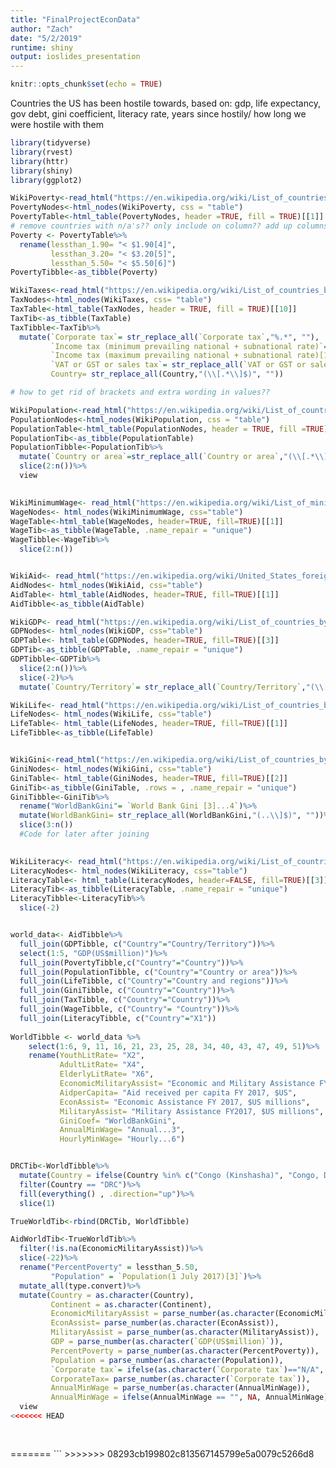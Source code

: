```yaml
---
title: "FinalProjectEconData"
author: "Zach"
date: "5/2/2019"
runtime: shiny
output: ioslides_presentation
---
```


```r
knitr::opts_chunk$set(echo = TRUE)
```

Countries the US has been hostile towards, based on: 
gdp, life expectancy, gov debt, gini coefficient, literacy rate, years since hostily/ how long we were hostile with them

```r
library(tidyverse)
library(rvest)
library(httr)
library(shiny)
library(ggplot2)
```


```r
WikiPoverty<-read_html("https://en.wikipedia.org/wiki/List_of_countries_by_percentage_of_population_living_in_poverty")
PovertyNodes<-html_nodes(WikiPoverty, css = "table")
PovertyTable<-html_table(PovertyNodes, header =TRUE, fill = TRUE)[[1]]
# remove countries with n/a's?? only include on column?? add up columns?
Poverty <- PovertyTable%>%
  rename(lessthan_1.90= "< $1.90[4]",
         lessthan_3.20= "< $3.20[5]",
         lessthan_5.50= "< $5.50[6]")
PovertyTibble<-as_tibble(Poverty)

WikiTaxes<-read_html("https://en.wikipedia.org/wiki/List_of_countries_by_tax_rates")
TaxNodes<-html_nodes(WikiTaxes, css= "table")
TaxTable<-html_table(TaxNodes, header = TRUE, fill = TRUE)[[10]]
TaxTib<-as_tibble(TaxTable)
TaxTibble<-TaxTib%>%
  mutate(`Corporate tax`= str_replace_all(`Corporate tax`,"%.*", ""),
         `Income tax (minimum prevailing national + subnational rate)`= str_replace_all(`Income tax (minimum prevailing national + subnational rate)`,"%.*", ""),
         `Income tax (maximum prevailing national + subnational rate)[1]`= str_replace_all(`Income tax (maximum prevailing national + subnational rate)[1]`,"%.*", ""),
         `VAT or GST or sales tax`= str_replace_all(`VAT or GST or sales tax`,"%.*$", ""),
         Country= str_replace_all(Country,"(\\[.*\\]$)", ""))

# how to get rid of brackets and extra wording in values??

WikiPopulation<-read_html("https://en.wikipedia.org/wiki/List_of_countries_by_population_(United_Nations)")
PopulationNodes<-html_nodes(WikiPopulation, css = "table")
PopulationTable<-html_table(PopulationNodes, header = TRUE, fill =TRUE)[[2]]
PopulationTib<-as_tibble(PopulationTable)
PopulationTibble<-PopulationTib%>%
  mutate(`Country or area`=str_replace_all(`Country or area`,"(\\[.*\\]$)", ""))%>%
  slice(2:n())%>%
  view
  

WikiMinimumWage<- read_html("https://en.wikipedia.org/wiki/List_of_minimum_wages_by_country")
WageNodes<- html_nodes(WikiMinimumWage, css="table")
WageTable<-html_table(WageNodes, header=TRUE, fill=TRUE)[[1]]
WageTib<-as_tibble(WageTable, .name_repair = "unique")
WageTibble<-WageTib%>%
  slice(2:n())


WikiAid<- read_html("https://en.wikipedia.org/wiki/United_States_foreign_aid")
AidNodes<- html_nodes(WikiAid, css="table")
AidTable<- html_table(AidNodes, header=TRUE, fill=TRUE)[[1]]
AidTibble<-as_tibble(AidTable)

WikiGDP<- read_html("https://en.wikipedia.org/wiki/List_of_countries_by_GDP_(nominal)")
GDPNodes<- html_nodes(WikiGDP, css="table")
GDPTable<- html_table(GDPNodes, header=TRUE, fill=TRUE)[[3]]
GDPTib<-as_tibble(GDPTable, .name_repair = "unique")
GDPTibble<-GDPTib%>%
  slice(2:n())%>%
  slice(-2)%>%
  mutate(`Country/Territory`= str_replace_all(`Country/Territory`,"(\\[.*\\]$)", ""))

WikiLife<- read_html("https://en.wikipedia.org/wiki/List_of_countries_by_life_expectancy")
LifeNodes<- html_nodes(WikiLife, css="table")
LifeTable<- html_table(LifeNodes, header=TRUE, fill=TRUE)[[1]]
LifeTibble<-as_tibble(LifeTable)


WikiGini<-read_html("https://en.wikipedia.org/wiki/List_of_countries_by_income_equality")
GiniNodes<- html_nodes(WikiGini, css="table")
GiniTable<- html_table(GiniNodes, header=TRUE, fill=TRUE)[[2]]
GiniTib<-as_tibble(GiniTable, .rows = , .name_repair = "unique")
GiniTibble<-GiniTib%>%
  rename("WorldBankGini"= `World Bank Gini [3]...4`)%>%
  mutate(WorldBankGini= str_replace_all(WorldBankGini,"(..\\]$)", ""))%>%
  slice(3:n())
  #Code for later after joining
  

WikiLiteracy<- read_html("https://en.wikipedia.org/wiki/List_of_countries_by_literacy_rate")
LiteracyNodes<- html_nodes(WikiLiteracy, css="table")
LiteracyTable<- html_table(LiteracyNodes, header=FALSE, fill=TRUE)[[3]]
LiteracyTib<-as_tibble(LiteracyTable, .name_repair = "unique")
LiteracyTibble<-LiteracyTib%>%
  slice(-2)


world_data<- AidTibble%>%
  full_join(GDPTibble, c("Country"="Country/Territory"))%>%
  select(1:5, "GDP(US$million)")%>%
  full_join(PovertyTibble,c("Country"="Country"))%>%
  full_join(PopulationTibble, c("Country"="Country or area"))%>%
  full_join(LifeTibble, c("Country"="Country and regions"))%>%
  full_join(GiniTibble, c("Country"="Country"))%>%
  full_join(TaxTibble, c("Country"="Country"))%>%
  full_join(WageTibble, c("Country"= "Country"))%>%
  full_join(LiteracyTibble, c("Country"="X1"))
  
WorldTibble <- world_data %>%
    select(1:6, 9, 11, 16, 21, 23, 25, 28, 34, 40, 43, 47, 49, 51)%>%
    rename(YouthLitRate= "X2",
           AdultLitRate= "X4",
           ElderlyLitRate= "X6",
           EconomicMilitaryAssist= "Economic and Military Assistance FY 2017, $US millions",
           AidperCapita= "Aid received per capita FY 2017, $US",
           EconAssist= "Economic Assistance FY 2017, $US millions",
           MilitaryAssist= "Military Assistance FY2017, $US millions",
           GiniCoef= "WorldBankGini",
           AnnualMinWage= "Annual...3",
           HourlyMinWage= "Hourly...6")


DRCTib<-WorldTibble%>%
  mutate(Country = ifelse(Country %in% c("Congo (Kinshasha)", "Congo, Dem. Republic", "Congo, Democratic Republic of the", "Democratic Republic of the Congo", "DR Congo", "Congo, Dem. Rep."), "DRC", Country))%>%
  filter(Country == "DRC")%>%
  fill(everything() , .direction="up")%>%
  slice(1)

TrueWorldTib<-rbind(DRCTib, WorldTibble)

AidWorldTib<-TrueWorldTib%>%
  filter(!is.na(EconomicMilitaryAssist))%>%
  slice(-22)%>%
  rename("PercentPoverty" = lessthan_5.50,
         "Population" = `Population(1 July 2017)[3]`)%>%
  mutate_all(type.convert)%>%
  mutate(Country = as.character(Country),
         Continent = as.character(Continent),
         EconomicMilitaryAssist = parse_number(as.character(EconomicMilitaryAssist)),
         EconAssist= parse_number(as.character(EconAssist)),
         MilitaryAssist = parse_number(as.character(MilitaryAssist)),
         GDP = parse_number(as.character(`GDP(US$million)`)),
         PercentPoverty = parse_number(as.character(PercentPoverty)),
         Population = parse_number(as.character(Population)),
         `Corporate tax`= ifelse(as.character(`Corporate tax`)=="N/A", NA, `Corporate tax`),
         CorporateTax= parse_number(as.character(`Corporate tax`)),
         AnnualMinWage = parse_number(as.character(AnnualMinWage)),
         AnnualMinWage = ifelse(AnnualMinWage == "", NA, AnnualMinWage))%>%
  view
<<<<<<< HEAD
  
         
```


=======
```
>>>>>>> 08293cb199802c813567145799e5a0079c5266d8
